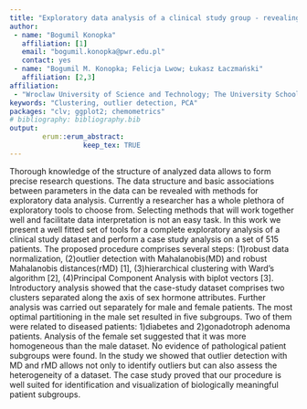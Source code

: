 ```yaml
---
title: "Exploratory data analysis of a clinical study group - revealing patient subgroups."
author:
 - name: "Bogumil Konopka"
   affiliation: [1]
   email: "bogumil.konopka@pwr.edu.pl"
   contact: yes
 - name: "Bogumil M. Konopka; Felicja Lwow; Łukasz Łaczmański"
   affiliation: [2,3]
affiliation:
 - "Wroclaw University of Science and Technology; The University School of Physical Education in Wroclaw; Wroclaw Medical University"
keywords: "Clustering, outlier detection, PCA"
packages: "clv; ggplot2; chemometrics"
# bibliography: bibliography.bib
output:  
        erum::erum_abstract:
                  keep_tex: TRUE
---
```


Thorough knowledge of the structure of analyzed data allows to form
precise research questions. The data structure and basic associations
between parameters in the data can be revealed with methods for
exploratory data analysis. Currently a researcher has a whole plethora
of exploratory tools to choose from. Selecting methods that will work
together well and facilitate data interpretation is not an easy task. In
this work we present a well fitted set of tools for a complete
exploratory analysis of a clinical study dataset and perform a case
study analysis on a set of 515 patients. The proposed procedure
comprises several steps: (1)robust data normalization, (2)outlier
detection with Mahalanobis(MD) and robust Mahalanobis distances(rMD)
\[1\], (3)hierarchical clustering with Ward’s algorithm \[2\],
(4)Principal Component Analysis with biplot vectors \[3\]. Introductory
analysis showed that the case-study dataset comprises two clusters
separated along the axis of sex hormone attributes. Further analysis was
carried out separately for male and female patients. The most optimal
partitioning in the male set resulted in five subgroups. Two of them
were related to diseased patients: 1)diabetes and 2)gonadotroph adenoma
patients. Analysis of the female set suggested that it was more
homogeneous than the male dataset. No evidence of pathological patient
subgroups were found. In the study we showed that outlier detection with
MD and rMD allows not only to identify outliers but can also assess the
heterogeneity of a dataset. The case study proved that our procedure is
well suited for identification and visualization of biologically
meaningful patient subgroups.

<!--  -->
<!-- **References** -->
<!-- [1] Mahalanobis PC, On the generalised distance in statistics, Proceedings of the National Institute of Science of India 12 1936. 49–55.
 [2] Murtagh F, Legendre P. Ward's hierarchical agglomerative clustering method: which algorithms implement Ward's criterion? Journal of Classification, 2014, 31 (3), 274-295
 [3] Gabriel KR, The biplot graphic display of matrices with application to principal component analysis., Biometrika (1971) 58 (3): 453-467 doi:10.1093/biomet/58.3.453 -->
